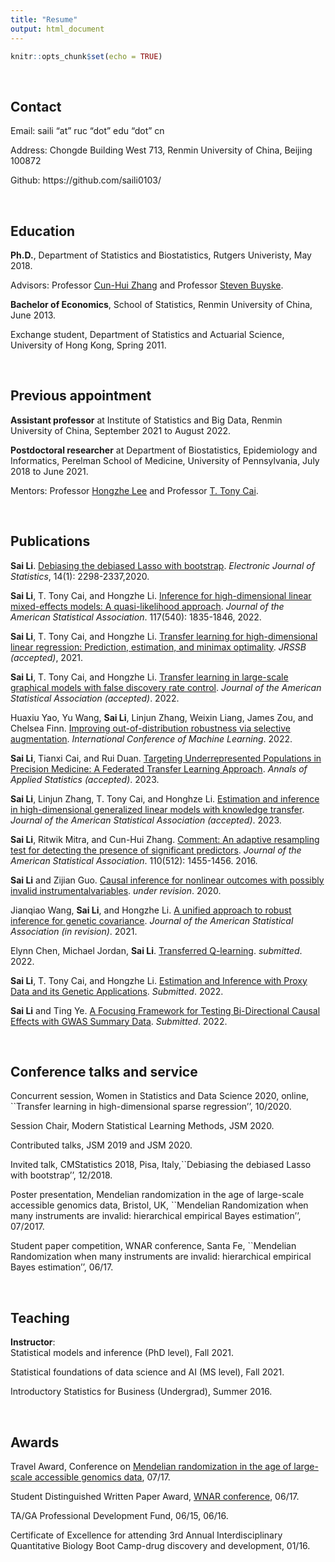 ```yaml
---
title: "Resume" 
output: html_document
---
```


```r
knitr::opts_chunk$set(echo = TRUE)
```




&nbsp;

## Contact
Email: saili "at" ruc "dot" edu "dot" cn

Address: Chongde Building West 713, Renmin University of China, Beijing 100872

Github: https://github.com/saili0103/

&nbsp;



## Education

**Ph.D.**, Department of Statistics and Biostatistics, Rutgers Univeristy, May 2018.

Advisors: Professor [Cun-Hui Zhang](https://stat.rutgers.edu/home/cunhui/) and Professor [Steven Buyske](https://www.stat.rutgers.edu/home/buyske/Home.html).
                   
**Bachelor of Economics**, School of Statistics, Renmin University of China, June 2013.

Exchange student, Department of Statistics and Actuarial Science, University of Hong Kong, Spring 2011.

&nbsp;

## Previous appointment

**Assistant professor** at Institute of Statistics and Big Data, Renmin University of China, September 2021 to August 2022.

**Postdoctoral researcher** at 
Department of Biostatistics, Epidemiology and Informatics, Perelman School of Medicine, University of Pennsylvania, July 2018 to June 2021.

Mentors: Professor [Hongzhe Lee](http://statgene.med.upenn.edu) and Professor [T. Tony Cai](http://www-stat.wharton.upenn.edu/~tcai/).

&nbsp;

## Publications


**Sai Li**. [Debiasing the debiased Lasso with bootstrap]( https://arxiv.org/abs/1711.03613). *Electronic Journal of Statistics*, 14(1): 2298-2337,2020. 

**Sai Li**, T. Tony Cai, and Hongzhe Li. [Inference for high-dimensional linear mixed-effects models: A quasi-likelihood approach](https://arxiv.org/abs/1907.06116). *Journal of the American Statistical Association*. 117(540): 1835-1846, 2022.

**Sai Li**, T. Tony Cai, and Hongzhe Li. [Transfer learning for high-dimensional linear regression: Prediction, estimation, and minimax optimality](https://arxiv.org/abs/2006.10593). *JRSSB (accepted)*, 2021.

**Sai Li**, T. Tony Cai, and Hongzhe Li. [Transfer learning in large-scale graphical models with false discovery rate control](https://arxiv.org/abs/2010.11037). *Journal of the American Statistical Association (accepted)*. 2022.

Huaxiu Yao, Yu Wang, **Sai Li**, Linjun Zhang, Weixin Liang, James Zou, and Chelsea Finn. [ Improving out-of-distribution robustness via selective augmentation](https://arxiv.org/abs/2201.00299). *International Conference of Machine Learning*. 2022.

**Sai Li**, Tianxi Cai, and Rui Duan. [Targeting Underrepresented Populations in Precision Medicine: A Federated Transfer Learning Approach](https://arxiv.org/abs/2108.12112). *Annals of Applied Statistics (accepted)*. 2023.

**Sai Li**, Linjun Zhang, T. Tony Cai, and Honghze Li. [Estimation and inference in high-dimensional generalized linear models with knowledge transfer](https://www.tandfonline.com/doi/full/10.1080/01621459.2023.2184373). *Journal of the American Statistical Association (accepted)*. 2023.

 
**Sai Li**, Ritwik Mitra, and Cun-Hui Zhang.
[Comment: An adaptive resampling test for detecting the presence of significant predictors](   http://dx.doi.org/10.1080/01621459.2015.1106404). *Journal of the American Statistical Association*. 110(512): 1455-1456. 2016.


**Sai Li** and Zijian Guo. [Causal inference for nonlinear outcomes with possibly invalid instrumentalvariables](http://arxiv.org/abs/2010.09922). *under revision*. 2020.


Jianqiao Wang, **Sai Li**, and Hongzhe Li. [A unified approach to robust inference for genetic covariance](https://arxiv.org/abs/2106.04106). *Journal of the American Statistical Association (in revision)*. 2021.



Elynn Chen, Michael Jordan, **Sai Li**. [Transferred Q-learning](https://arxiv.org/abs/2202.04709). *submitted*. 2022.

**Sai Li**, T. Tony Cai, and Hongzhe Li. [Estimation and Inference with Proxy Data and its Genetic Applications](https://arxiv.org/abs/2201.03727). *Submitted*. 2022.

**Sai Li** and Ting Ye. [A Focusing Framework for Testing Bi-Directional Causal Effects with GWAS Summary Data](https://arxiv.org/abs/2203.06887). *Submitted*. 2022.

&nbsp;

## Conference talks and service

 Concurrent session, Women in Statistics and Data Science 2020, online, ``Transfer learning in high-dimensional sparse regression'', 10/2020.
 
Session Chair, Modern Statistical Learning Methods, JSM 2020.
 
Contributed talks, JSM 2019 and JSM 2020. 

Invited talk, CMStatistics 2018, Pisa, Italy,``Debiasing the debiased Lasso with bootstrap'', 12/2018.

Poster presentation, Mendelian randomization in the age of large-scale accessible genomics data, Bristol, UK, ``Mendelian Randomization when many instruments are invalid: hierarchical empirical Bayes estimation'', 07/2017.

 Student paper competition, WNAR conference, Santa Fe, ``Mendelian Randomization when many instruments are invalid: hierarchical empirical Bayes estimation'', 06/17.


&nbsp;

## Teaching

**Instructor**:  
Statistical models and inference (PhD level), Fall 2021.

Statistical foundations of data science and AI (MS level), Fall 2021.

Introductory Statistics for Business (Undergrad), Summer 2016.


&nbsp;

## Awards

Travel Award, Conference on [Mendelian randomization in the age of large-scale accessible genomics data](https://www.mendelianrandomization.org.uk), 07/17.

Student Distinguished Written Paper Award, [WNAR conference](http://wnar.org), 06/17.

TA/GA Professional Development Fund, 06/15, 06/16.

Certificate of Excellence for attending 3rd Annual Interdisciplinary Quantitative Biology Boot
  Camp-drug discovery and development, 01/16. 




